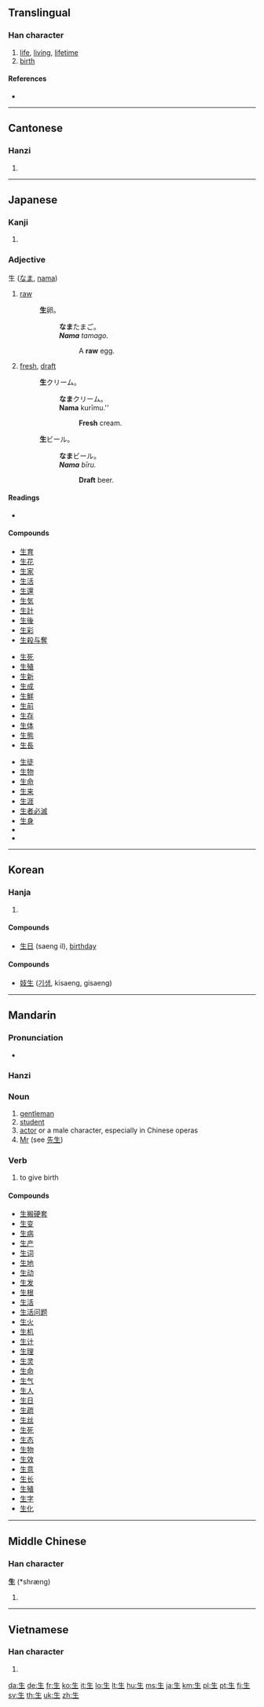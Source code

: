 ==Translingual==
{{stroke order|strokes=5}}
{{stroke order|strokes=5|type=jbw}}

===Han character===
{{Han char|rn=100|rad=生|as=00|sn=5|four=2510<sub>0</sub>|canj=竹手一 (HQM)}}

# [[life]], [[living]], [[lifetime]]
# [[birth]]

====References====
* {{Han ref|kx=0754.260|dkj=21670|dj=1162.040|hdz=42575.010|uh=751F|ud=29983|bh=A5CD|bd=42445}}

----

==Cantonese==

===Hanzi===
{{yue-hanzi|jyut=saang1|y=saang1, sang1}}

# {{defn|Cantonese|sort=生00}}

----

==Japanese==

===Kanji===
{{ja-kanji|grade=1|rs=生00}}

# {{defn|Japanese}}

===Adjective===
生 ([[なま]], [[nama]])
#[[raw]]
#:'''生'''卵。
#::'''なま'''たまご。
#::'''''Nama''' tamago.''
#:::A '''raw''' egg.
#[[fresh]], [[draft]]
#:'''生'''クリーム。
#::'''なま'''クリーム。
#::'''Nama''' kurīmu.''
#:::'''Fresh''' cream.
#:'''生'''ビール。
#::'''なま'''ビール。
#::'''''Nama''' bīru.''
#:::'''Draft''' beer.

====Readings====
* {{ja-readings|kanon=[[せい]] ([[sei]])|goon=[[しょう]] ([[shō]])|kun=[[なま]] ([[nama]]), [[おう]] ([[ō]]), [[き]] ([[ki]]), [[ふ]] ([[fu]]), [[いきる]] ([[ikiru]]), [[いかす]] ([[ikasu]]), [[いける]] ([[ikeru]]), [[うむ]] ([[umu]]), [[うまれる]] ([[umareru]]), [[はえる]] ([[haeru]]), [[はやす]] ([[hayasu]]), [[しょうじる]], ([[shoujiru]]), [[しょうじず]], ([[shoujizu]])}}

====Compounds====
{{top3}}
* [[生育]]
* [[生花]]
* [[生家]]
* [[生活]]
* [[生還]]
* [[生気]]
* [[生計]]
* [[生後]]
* [[生彩]]
* [[生殺与奪]]
{{mid3}}
* [[生死]]
* [[生殖]]
* [[生新]]
* [[生成]]
* [[生鮮]]
* [[生前]]
* [[生存]]
* [[生体]]
* [[生態]]
* [[生長]]
{{mid3}}
* [[生徒]]
* [[生物]]
* [[生命]]
* [[生来]]
* [[生涯]]
* [[生者必滅]]
* [[生身]]
* {{term|生憎||[[unfortunately]]|tr=あいにく, ainiku|lang=ja|sc=Jpan}}
* {{term|学生||student|tr=がくせい, gakusei|lang=ja|sc=Jpan}}
{{bottom}}

----

==Korean==

===Hanja===
{{ko-hanja|hangeul=생|rv=saeng|mr=saeng|y=sayng|eumhun=나다|ehrv=nada|ehmr=nada|ehy=nata}}

# {{defn|Korean|sort=生00}}

====Compounds====
* [[生日]] (saeng il), [[birthday]]

====Compounds====
* [[妓生]] ([[기생]], kisaeng, gisaeng)

----

==Mandarin==

===Pronunciation===
*{{audio|Zh-shēng.ogg|audio}}

===Hanzi===
{{cmn-hanzi|pin=[[shēng]] ([[sheng1]])|wg=sheng<sup>1</sup>}}

===Noun===
{{cmn-noun|ts|pin=shēng|pint=sheng1|rs=生00}}

# [[gentleman]]
# [[student]]
# [[actor]] or a male character, especially in Chinese operas
# [[Mr]] (see [[先生]])

===Verb===
{{cmn-verb|ts|pin=shēng|pint=sheng1|rs=生00}}

# to give birth

====Compounds====
* [[生搬硬套]]
* [[生变]]
* [[生病]]
* [[生产]]
* [[生词]]
* [[生地]]
* [[生动]]
* [[生发]]
* [[生根]]
* [[生活]]
* [[生活问题]]
* [[生火]]
* [[生机]]
* [[生计]]
* [[生理]]
* [[生灵]]
* [[生命]]
* [[生气]]
* [[生人]]
* [[生日]]
* [[生疏]]
* [[生丝]]
* [[生死]]
* [[生态]]
* [[生物]]
* [[生效]]
* [[生意]]
* [[生长]]
* [[生殖]]
* [[生字]]
* [[生化]]

----

==Middle Chinese==

===Han character===
'''生''' (*shræng)<!--asterisk indicates that this character appears more than four times in the Tang Dynasty corpus of literature-->

# {{defn|Middle Chinese|sort=生00}}

----

==Vietnamese==

===Han character===
{{vi-hantu|[[sinh]], [[sanh]], [[siêng]], [[xênh]], [[xinh]]|rs=生00}}

# {{defn|Vietnamese|sort=生00}}

[[da:生]]
[[de:生]]
[[fr:生]]
[[ko:生]]
[[it:生]]
[[lo:生]]
[[lt:生]]
[[hu:生]]
[[ms:生]]
[[ja:生]]
[[km:生]]
[[pl:生]]
[[pt:生]]
[[fi:生]]
[[sv:生]]
[[th:生]]
[[uk:生]]
[[zh:生]]